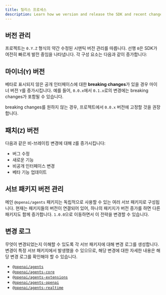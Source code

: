 ```yaml
---
title: 릴리스 프로세스
description: Learn how we version and release the SDK and recent changes.
---
```


## 버전 관리

프로젝트는 `0.Y.Z` 형식의 약간 수정된 시맨틱 버전 관리를 따릅니다. 선행 `0`은 SDK가 여전히 빠르게 발전 중임을 나타냅니다. 각 구성 요소는 다음과 같이 증가합니다:

## 마이너(`Y`) 버전

베타로 표시되지 않은 공개 인터페이스에 대한 **breaking changes**가 있을 경우 마이너 버전 `Y`를 증가시킵니다. 예를 들어, `0.0.x`에서 `0.1.x`로의 변경에는 breaking changes가 포함될 수 있습니다.

breaking changes를 원하지 않는 경우, 프로젝트에서 `0.0.x` 버전에 고정할 것을 권장합니다.

## 패치(`Z`) 버전

다음과 같은 비-브레이킹 변경에 대해 `Z`를 증가시킵니다:

- 버그 수정
- 새로운 기능
- 비공개 인터페이스 변경
- 베타 기능 업데이트

## 서브 패키지 버전 관리

메인 `@openai/agents` 패키지는 독립적으로 사용할 수 있는 여러 서브 패키지로 구성됩니다. 현재는 패키지들의 버전이 연결되어 있어, 하나의 패키지가 버전 증가를 하면 다른 패키지도 함께 증가합니다. `1.0.0`으로 이동하면서 이 전략을 변경할 수 있습니다.

## 변경 로그

무엇이 변경되었는지 이해할 수 있도록 각 서브 패키지에 대해 변경 로그를 생성합니다. 변경이 특정 서브 패키지에서 발생했을 수 있으므로, 해당 변경에 대한 자세한 내용은 해당 변경 로그를 확인해야 할 수 있습니다.

- [`@openai/agents`](https://github.com/openai/openai-agents-js/blob/main/packages/agents/CHANGELOG.md)
- [`@openai/agents-core`](https://github.com/openai/openai-agents-js/blob/main/packages/agents-core/CHANGELOG.md)
- [`@openai/agents-extensions`](https://github.com/openai/openai-agents-js/blob/main/packages/agents-extensions/CHANGELOG.md)
- [`@openai/agents-openai`](https://github.com/openai/openai-agents-js/blob/main/packages/agents-openai/CHANGELOG.md)
- [`@openai/agents-realtime`](https://github.com/openai/openai-agents-js/blob/main/packages/agents-realtime/CHANGELOG.md)
